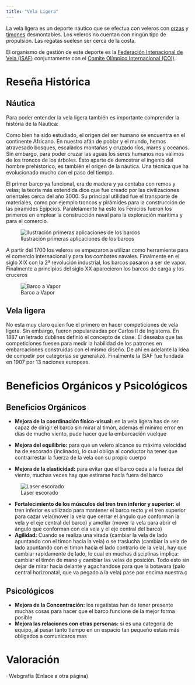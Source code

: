 ```yaml
---
title: "Vela Ligera"
---
```


La vela ligera es un deporte náutico que se efectua con veleros con [orzas]() y [timones]() desmontables. Los veleros no cuentan con ningún tipo de propulsión. Las regatas suelesn ser cerca de la costa.

El organismo de gestión de este deporte es la [Federación Intenacional de Vela (ISAF)](https://www.sailing.org/) conjuntamente con el [Comite Olímpico Internacional (COI)](https://olympics.com/ioc).



# Reseña Histórica

## Náutica

Para poder entender la vela ligera también es importante comprender la história de la Náutica:

Como bien ha sido estudiado, el origen del ser humano se encuentra en el continente Africano. En nuestro afán de poblar y  el mundo, hemos atravesado bosques, escalados montañas y cruzado ríos, mares y oceanos. Sin embargo, para poder cruzar las aguas los seres humanos nos valímos de los troncos de los árboles. Ésto aparte de demostrar el ingenio del hombre prehistorico, es también el origen de la náutica. Una técnica que ha evolucionado mucho con el paso del tiempo.


El primer barco ya funcional, era de madera y ya contaba con remos y velas; la teoría más extendida dice que fue creado por las civilizaciones orientales cerca del año 3000. Su principal utilidad fue el transporte de materiales, como por ejemplo troncos y pirámides para la construcción de las pirámides Egipcios. Paralelamente ha esto los Fenicios fueron los primeros en emplear la construcción naval para la exploración marítima y para el comercio.

![Ilustración primeras aplicaciones de los barcos](img/transporte-piedra-nilo.webp)

A partir del 1700 los veleros se empezaron a utilizar como herramiente para el comercio internacional y para los combates navales. Finalmente en el siglo XIX con la 2ª revolución industrial, los barcos pasaron a ser de vapor. Finalmente a principios del siglo XX aparecieron los barcos de carga y los cruceros

![Barco a Vapor](img/vapor.jpg)

## Vela ligera

No esta muy claro quien fue el primero en hacer competiciones de vela ligera. Sin embargo, fueron popularizadas por Carlos II de Inglaterra. En 1887 un letrado dublines definió el concepto de clase. Él deseaba que las competiciones fuesen para medir la habilidad de los patrones en embarcaciones construidas con el mismo diseño. De ahí en adelante la idea de competir por categorias se generalizó. Finalmente la ISAF fue fundada en 1907 por 13 naciones europeas.


# Beneficios Orgánicos y Psicológicos
## Beneficios Orgánicos
- **Mejora de la coordinación físico-visual:** en la vela ligera has de ser capaz de dirigir el barco sin mirar al timón, además el minimo error en días de mucho viento, pude hacer que la embarcación vuelque
- **Mejora del equilibrio:** para que un velero alcance su máxima velocidad ha de escorado (inclinado), lo cual obliga al conductor ha tener que contrarrestar la fuerza de la vela con su propio cuerpo

- **Mejora de la elasticidad:** para evitar que el barco ceda a la fuerza del viento, muchas veces hay que estirarse hacía fuera del barco 

![Laser escorado](img/las.jpg)

- **Fortalecimiento de los músculos del tren tren inferior y superior:**  el tren inferior es utilizado para mantener el barco recto y el tren superior para cazar vela(mover la vela que cerrar el ángulo que conforman la vela y el eje central del barco) y amollar (mover la vela para abrir el ángulo que conforman con ela vela y el eje central del barco)
- **Agilidad:** Cuando se realiza una virada (cambiar la vela de lado apuntando con el timon hacia la vela) o se traslucha (cambiar la vela de lado apuntando con el timon hacia el lado contrario de la vela), hay que cambiar rapidamente de lado, lo cual en muchas disciplinas implica: cambiar el timón de mano y cambiar las velas de posición. Todo esto sin dejar de mirar hacía delante y agachandose para que la botavara (palo central horizonatal, que va pegado a la vela) pase por encima nuestra.ç

## Psicológicos

- **Mejora de la Concentración:** los regatistas han de tener presente muchas cosas para hacer que el barco funcione de la mejor forma posible
- **Mejora las relaciones con otras personas:** si es una categoria de equipo, al pasar tanto tiempo en un espacio tan pequeño estais más obligados a comunicaros mas

# Valoración
· Webgrafía (Enlace a otra página)